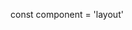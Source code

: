 const component = 'layout'

<Meta title="Components/Organisms/Layout" component={component} />

<Title />

<Subtitle />

<Description of={component} />

<Preview>
  <Story name="GridSystem" height="80px">{{
    template: hbs`
    <div class="u-padding">
      <h1 class="u-space--bottom">Grid System</h1>
      <div class="l-grid l-grid--2up u-space--bottom">
        <div class="u-background-color--gray--light">Two Column</div>
        <div class="u-background-color--gray--light">Two Column</div>
      </div>
      <div class="l-grid l-grid--3up u-space--bottom">
        <div class="u-background-color--gray--light">Three Column</div>
        <div class="u-background-color--gray--light">Three Column</div>
        <div class="u-background-color--gray--light">Three Column</div>
      </div>
      <div class="l-grid l-grid--4up u-space--bottom">
        <div class="u-background-color--gray--light">Four Column</div>
        <div class="u-background-color--gray--light">Four Column</div>
        <div class="u-background-color--gray--light">Four Column</div>
        <div class="u-background-color--gray--light">Four Column</div>
      </div>
      <div class="l-grid l-grid--5up u-space--bottom">
        <div class="u-background-color--gray--light">Five Column</div>
        <div class="u-background-color--gray--light">Five Column</div>
        <div class="u-background-color--gray--light">Five Column</div>
        <div class="u-background-color--gray--light">Five Column</div>
        <div class="u-background-color--gray--light">Five Column</div>
      </div>
      <div class="l-grid l-grid--2x3 u-space--bottom">
        <div class="u-background-color--gray--light">1/3 Column</div>
        <div class="u-background-color--gray--light">2/3 Column</div>
      </div>
      <div class="l-grid l-grid--3x2 u-space--bottom">
        <div class="u-background-color--gray--light">2/3 Column</div>
        <div class="u-background-color--gray--light">1/3 Column</div>
      </div>
      <div class="l-grid l-grid--1x4 u-space--bottom">
        <div class="u-background-color--gray--light">1/4 Column</div>
        <div class="u-background-color--gray--light">3/4 Column</div>
      </div>
      <div class="l-grid l-grid--4x1 l-grid--full-width-small u-space--bottom">
        <div class="u-background-color--gray--light">3/4 Column</div>
        <div class="u-background-color--gray--light">1/4 Column</div>
      </div>
      <h2 class="u-space--bottom">With large gutters:</h2>
      <div class="l-grid l-grid--2up l-grid--large-gutters u-space--bottom">
        <div class="u-background-color--gray--light">Two Column</div>
        <div class="u-background-color--gray--light">Two Column</div>
      </div>
      <h2 class="u-space--bottom">With no gutters:</h2>
      <div class="l-grid l-grid--no-gutters l-grid--2up u-space--bottom">
        <div class="u-background-color--gray--light">Two Column</div>
        <div class="u-background-color--gray--light">Two Column</div>
      </div>
      <h2 class="u-space--bottom">Reordering:</h2>
      <div class="l-grid l-grid--2up u-space--bottom">
        <div class="u-background-color--gray--light l-grid--order-1-large">Second on small breakpoint, first elsewhere</div>
        <div class="u-background-color--gray--light l-grid--order-2-large">First on small breakpoint, second elsewhere</div>
      </div>
      <h2 class="u-space--bottom">Vertical Alignment:</h2>
      <div class="l-grid l-grid--2up l-grid--top u-space--bottom">
        <div class="u-background-color--gray--light"><img src="https://via.placeholder.com/150x150" alt="placeholder image"/></div>
        <div class="u-background-color--gray--light"><p>top</p></div>
      </div>
      <div class="l-grid l-grid--2up l-grid--middle u-space--bottom">
        <div class="u-background-color--gray--light"><img src="https://via.placeholder.com/150x150" alt="placeholder image"/></div>
        <div class="u-background-color--gray--light"><p>middle</p></div>
      </div>
      <div class="l-grid l-grid--2up l-grid--bottom u-space--bottom">
        <div class="u-background-color--gray--light"><img src="https://via.placeholder.com/150x150" alt="placeholder image"/></div>
        <div class="u-background-color--gray--light"><p>bottom</p></div>
      </div>
    </div>
    `
  }}</Story>
</Preview>

<Props of={component} />

<Heading>Right Rail</Heading>

<Preview withToolbar={true}>
  <Story name="RightRail" height="80px">{{
    template: hbs`
    <div class="u-padding">
      <h1 class="u-space--bottom">Right Rail</h1>
      <div class="l-grid l-grid--right-rail u-space--bottom">
        <div class="l-grid--order-1-large u-background-color--gray--light">
          <p>Not a typical layout, this is used whenever a traditional right-rail is needed to only show ADs.</p>
        </div>
        <div class="l-grid--order-2-large">
          <img src="https://via.placeholder.com/300x300" alt="placeholder image"/>
        </div>
      </div>
    </div>
    `
  }}</Story>
</Preview>

<Heading>4x6</Heading>

<Preview withToolbar={true}>
  <Story name="4x6" height="80px">{{
    template: hbs`
    <div class="u-padding">
      <h1 class="u-space--bottom">4x6 Two Column
    </h1>
      <div class="l-grid l-grid--2x3 l-grid--middle u-space--bottom">
        <div><img src="https://via.placeholder.com/768x568" alt="placeholder image"/></div>
        <div><p>Similar to a card, this layout is used to show a group or piece of content where one element has prominence. This can be used as a promotional unit showcasing an image, button/forms, and text, or can be used to support a more complex card grid. On mobile, 4x6 layouts will stack left over right.</p></div>
      </div>
    </div>
    `
  }}</Story>
</Preview>

<Heading>6x6</Heading>

<Preview withToolbar={true}>
  <Story name="6x6" height="80px">{{
    template: hbs`
   <div class="u-padding">
     <h1 class="u-space--bottom">6x6 Two Column
   </h1>
     <div class="l-grid l-grid--2up l-grid--middle u-space--bottom">
       <div class="u-space--bottom">
         <img class="u-space--bottom" src="https://via.placeholder.com/768x400" alt="placeholder image"/>
         <p>This layout is used when two items or groups of items are given equal horizonal weight. On mobile, 6x6 layouts will stack left over right.</p>
       </div>
       <div class="u-space--bottom">
         <img class="u-space--bottom" src="https://via.placeholder.com/768x400" alt="placeholder image"/>
         <p>This layout is used when two items or groups of items are given equal horizonal weight. On mobile, 6x6 layouts will stack left over right.</p>
       </div>
     </div>
   </div>
    `
  }}</Story>
</Preview>

<Heading>HorizontalCard</Heading>

<Preview withToolbar={true}>
  <Story name="HorizontalCard" height="80px">{{
    template: hbs`
      <div class="u-padding">
        <h1 class="u-space--bottom">Horizontal Card</h1>
        <div class="l-grid l-grid--1x4 l-grid--middle u-space--bottom">
          <div><img src="https://via.placeholder.com/350x250" alt="placeholder image"/></div>
          <div>
            <p>Lorem ipsum dolor sit amet, consectetur adipisicing elit. A consequatur ipsa quam velit. A adipisci architecto consequatur dolores eligendi exercitationem minima natus non quae quaerat, quas quia reprehenderit sapiente voluptatum.</p>
          </div>
        </div>
      </div>
    `
  }}</Story>
</Preview>
